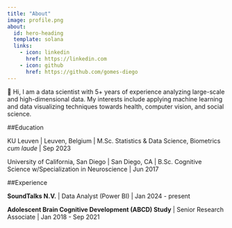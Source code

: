 ---
title: "About"
image: profile.png
about:
  id: hero-heading
  template: solana
  links:
    - icon: linkedin
      href: https://linkedin.com
    - icon: github
      href: https://github.com/gomes-diego
---

::: {#hero-heading}
👋 Hi, I am a data scientist with 5+ years of experience analyzing large-scale and high-dimensional data. My interests include applying machine learning and data visualizing techniques towards health, computer vision, and social science.

##Education

KU Leuven \| Leuven, Belgium \|  M.Sc. Statistics & Data Science, Biometrics *cum laude* \| Sep 2023

University of California, San Diego \| San Diego, CA \| B.Sc. Cognitive Science w/Specialization in Neuroscience \| Jun 2017

##Experience

**SoundTalks N.V.** \| Data Analyst (Power BI) \| Jan 2024 - present

**Adolescent Brain Cognitive Development (ABCD) Study** \| Senior Research Associate \| Jan 2018 - Sep 2021

:::
